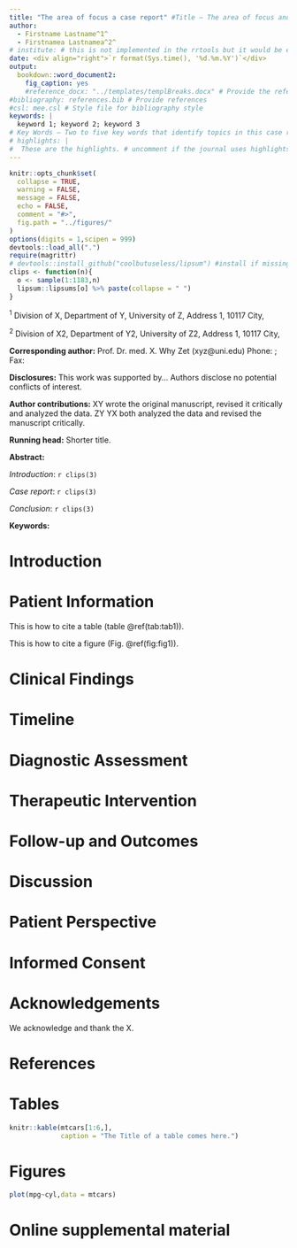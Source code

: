 ```yaml
---
title: "The area of focus a case report" #Title – The area of focus and “case report” should appear in the title
author:
  - Firstname Lastname^1^ 
  - Firstnamea Lastnamea^2^
# institute: # this is not implemented in the rrtools but it would be eventually necessary
date: <div align="right">`r format(Sys.time(), '%d.%m.%Y')`</div>
output: 
  bookdown::word_document2:
    fig_caption: yes
    #reference_docx: "../templates/templBreaks.docx" # Provide the reference word template for styling
#bibliography: references.bib # Provide references
#csl: mee.csl # Style file for bibliography style 
keywords: | 
  keyword 1; keyword 2; keyword 3 
# Key Words – Two to five key words that identify topics in this case report
# highlights: |
#  These are the highlights. # uncomment if the journal uses highlights for case reports 
---
```


<!--
General Tips: 

First: Clearly identify the message you wish to communicate. Is this case report about an outcome, a diagnostic assessment, an intervention, a new or rare disease, or something else?

Second: Create a timeline of your case report—a visual summary of the case report (see examples of timelines that follow the CARE guidelines).

Third: Complete the remainder of the case report using specialty-specific information if necessary with appropriate scientific references. Write the abstract last.

Patient information should be de-identified and informed consent obtained prior to submitting your case report to a journal. If the patient is a minor or unable to give informed consent seek consent from a close relative.

Writing Sequence
Part 1 — Working Title, Timeline, Narrative

1. Develop a descriptive and succinct working title that describes the phenomenon of greatest interest (symptom, diagnostic test, diagnosis, intervention, outcome).

2. Create a timeline as a chronological summary of an episode of care as a figure or table. This should begin with antecedents and past medical history through the outcome. Examples are available on the CARE website.

3. Narrative of the episode of care (including tables and figures as needed.)

3.1. The presenting concerns (chief complaints) and relevant demographic information.

3.2. Clinical findings describe the relevant past medical history, pertinent co-morbidities, and important physical examination (PE) findings.

3.3. Diagnostic assessments discuss diagnostic testing and results, differential diagnoses, and the diagnosis.

3.4. Therapeutic interventions describe the types of intervention (pharmacologic, surgical, preventive, lifestyle) and how the interventions were administered (dosage, strength, duration and frequency). Tables or figures may be useful.

3.5. Follow-up and outcomes describes the clinical course of the episode of care during follow-up visits including (1) intervention modification, interruption, or discontinuation; (2) intervention adherence and how this was assessed; and (3) adverse effects or unanticipated events. Regular patient report outcome measurement surveys at such as PROMIS® may be helpful.


Part 2 — Introduction, Discussion (including limitations), Conclusion

1. The introduction should briefly summarize why this case report is important and cite one of the CARE articles (eg, Gagnier JJ, Kienle G, Altman DG, Moher D, Sox H, Riley D, et al. The CARE Guidelines: Consensus-based Clinical Case Reporting Guideline Development. Glob Adv Health Med. 2013 Sep;2(5):38-43)

2. The discussion describes case management, including strengths and limitations with scientific references.

3. The conclusion offers the most important findings from the case.


Part 3 — Abstract, Key Words, References, Acknowledgement, Informed Consent

1. Abstract. Briefly summarize in a structured or unstructured format the relevant information without citations. Do this after writing the case report. Information should include: (1) Background, (2) Key points from the case; and (3) Main lessons to be learned from this case report.

2. Key Words. Provide 2 to 5 key words that will identify important topics covered by this case report.

3. References. Appropriately chosen references from the peer-reviewed scientific literature.

4. Acknowledgement. A short acknowledgement section should mention funding support or conflicts of interest, if applicable.

5. Informed Consent. The patient should provide informed consent and the author should provide this information if requested. Rarely, additional approval may be needed.

6. Appendices. If indicated.
Submission to a scientific journal

Follow journal submission requirements when writing and submitting your case report. You may wish to contact the journal before submitting your manuscript if you have any questions. 
--->



<!-- This is the format for text comments that will be ignored during renderings. Do not put R code in these comments because it will not be ignored. -->

```r
knitr::opts_chunk$set(
  collapse = TRUE,
  warning = FALSE,
  message = FALSE,
  echo = FALSE,
  comment = "#>",
  fig.path = "../figures/"
)
options(digits = 1,scipen = 999)
devtools::load_all(".")
require(magrittr)
# devtools::install_github("coolbutuseless/lipsum") #install if missing
clips <- function(n){
  o <- sample(1:1183,n)
  lipsum::lipsums[o] %>% paste(collapse = " ")
}

```

<!-- INSTITUTES - please list all the institutions that were involved and affiliated with this research, in the author's order with numberings in superscript -->

^1^ Division of X, Department of Y, University of Z, Address 1, 10117 City,

^2^ Division of X2, Department of Y2, University of Z2, Address 1, 10117 City,


**Corresponding author:**
Prof. Dr. med. X. Why Zet (xyz@uni.edu)
Phone: ;      Fax: 
 
**Disclosures:** 
<!-- Disclosures: failure to disclose potential conflicts of interests may result in rejection of the manuscript. -->
<!-- a.       Statement of all funding that supported the work must be clearly indicated; -->
<!-- b.      All conflicts of interests must be given [Each author is responsible for disclosing all financial and personal relationships that might be perceived by others as biasing their work. Authors MUST state whether potential conflicts exist or not. This will be recorded in the publication]; -->
This work was supported by... Authors disclose no potential conflicts of interest. 


**Author contributions:**
<!-- a.       Each author should have participated sufficiently to take public responsibility for appropriate portions of the work and consented to the final, submitted version. Each author's contributions need to be clearly stated. All other individuals should be named in the Acknowledgements (see below); -->
XY wrote the original manuscript, revised it critically and analyzed the data.
ZY YX both analyzed the data and revised the manuscript critically.

**Running head:**
 <!-- If the title exceeds 40 characters (letters and spaces) a running head of no more than 40 characters can be provided (important for some journals). -->
Shorter title.

**Abstract:** <!--Here the abstract is in the main text, but it could also be in the yaml-->
<!-- Abstract – (structure or unstructured) if unstructured put thiese elemets in separate paragraphs. 
The main diagnoses, interventions, and outcomes.
Conclusion—What are one or more “take-away” lessons?-->


_Introduction_: `r clips(3)` 
<!--Introduction – What is unique and why is it important?-->

_Case report_: `r clips(3)`
<!-- 1.The patient’s main concerns and important clinical findings. -->
<!-- 2. The main diagnoses, interventions, and outcomes. -->

_Conclusion_: `r clips(3)`
<!-- Conclusion—What are one or more “take-away” lessons? -->

**Keywords:**   
<!-- Below the abstract, If the rendering from the template does not work than use it like this -->

# Introduction
<!--  Introduction – Briefly summarize why this case is unique with medical literature references. -->

# Patient Information
<!-- De-identified demographic and other patient information. -->

<!-- Main concerns and symptoms of the patient. -->

<!-- Medical, family, and psychosocial history including genetic information. -->

<!-- Relevant past interventions and their outcomes. -->

This is how to cite a table (table \@ref(tab:tab1)).

This is how to cite a figure (Fig. \@ref(fig:fig1)).


# Clinical Findings
<!-- Clinical Findings – Relevant physical examination (PE) and other clinical findings. -->

# Timeline
<!-- Timeline – Relevant data from this episode of care organized as a timeline (figure or table). -->

# Diagnostic Assessment
<!-- Diagnostic methods (PE, laboratory testing, imaging, surveys). -->

<!-- Diagnostic challenges. -->

<!-- Diagnostic reasoning including differential diagnosis. -->

<!-- Prognostic characteristics when applicable. -->

# Therapeutic Intervention
<!-- Types of intervention (pharmacologic, surgical, preventive). -->
<!-- Administration of intervention (dosage, strength, duration). -->
<!-- Changes in the interventions with explanations. -->


# Follow-up and Outcomes
<!-- Clinician and patient-assessed outcomes when appropriate. -->

<!-- Important follow-up diagnostic and other test results. -->

<!-- Intervention adherence and tolerability (how was this assessed)? -->

<!-- Adverse and unanticipated events. -->


# Discussion
<!-- Strengths and limitations in your approach to this case. -->

<!-- Discussion of the relevant medical literature. -->

<!-- The rationale for your conclusions. -->

<!-- The primary “take-away” lessons from this case report. -->


# Patient Perspective 
<!-- The patient can share their perspective on their case. -->

# Informed Consent 
<!-- The patient should give informed consent. -->

# Acknowledgements
<!-- Optional - Acknowledgments - Acknowledge only persons who have made substantive contributions to the study. Authors are responsible for obtaining written permission from everyone acknowledged by name because readers may infer their endorsement of the data and conclusions.  -->
We acknowledge and thank the X.

# References 
<!-- References - Number references consecutively in the order in which they are first mentioned in the text. Identify references in text, tables and legends by Arabic numerals (in parentheses). All publications cited, and only these, must be listed at the end of the paper. The following line is needed for the proper placement of the references -->

<div id="refs"></div> 

<!-- USE this ##### pattern to perform a pagebreak -->
##### 

# Tables 
<!-- Tables - Tables should be numbered consecutively with Arabic numerals. Type each table on a separate sheet, with titles and footnotes making them self-explanatory. -->

```r
knitr::kable(mtcars[1:6,], 
             caption = "The Title of a table comes here.")
```


#####    

# Figures 

<!-- Photographs - When there is any chance that a person may be identified from a picture, legend or other accompanying text - provide patient's consent. -->

<!-- Legends - Figure legends should allow interpretation of the figures without reference to the main text; they should appear according to their order of appearance in the text. -->


```r

plot(mpg~cyl,data = mtcars)
```


##### 

# Online supplemental material 

<!-- Any material, such as figures, tables, in-depth description of methods and results, or raw data, which is not necessary for the understanding of the overall results, may be accommodated as 'online supplemental material', i.e, material will not appear in print, but is available online, linked to the actual article. The Editor may occasionally recommend shifting part of the presentation to this format as well in the course of the review process. --> 


<!-- Other Requirements -->
<!-- Nomenclature - All units must be defined. -->

<!-- Units of measurement must be SI Units. -->
<!-- Chemical names and botanical extracts should be INCI, if available (http://ec.europa.eu/consumers/cosmetics/cosing/), and in preference to other common names; CAS numbers should be provided, if appropriate (e.g., 2-bromo-2-nitropropane-1,3-diol (bronopol; CAS_no. 52-51-7)). -->

<!-- For drugs, the International Non-proprietary Name (INN) should be used (  http://www.who.int/medicines/services/inn/en/). -->


